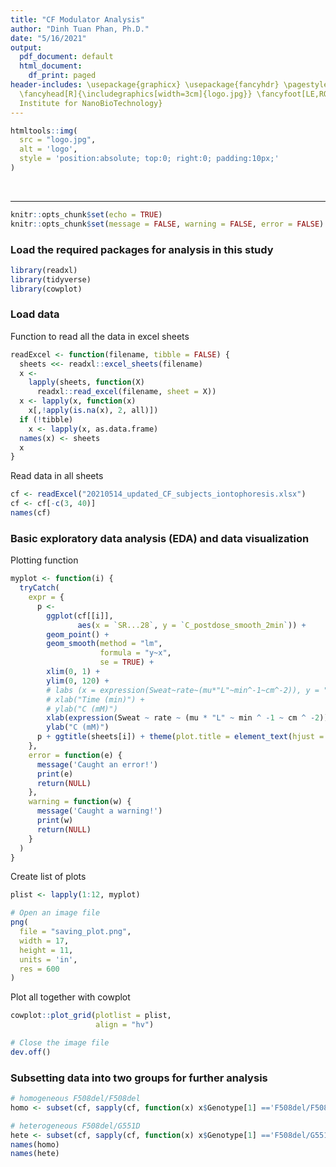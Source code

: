 ```yaml
---
title: "CF Modulator Analysis"
author: "Dinh Tuan Phan, Ph.D."
date: "5/16/2021"
output:
  pdf_document: default
  html_document:
    df_print: paged
header-includes: \usepackage{graphicx} \usepackage{fancyhdr} \pagestyle{fancy} \setlength\headheight{28pt}
  \fancyhead[R]{\includegraphics[width=3cm]{logo.jpg}} \fancyfoot[LE,RO]{Johns Hopkins
  Institute for NanoBioTechnology}
---
```


```r
htmltools::img(
  src = "logo.jpg",
  alt = 'logo',
  style = 'position:absolute; top:0; right:0; padding:10px;'
)
```


<br>

---


```r
knitr::opts_chunk$set(echo = TRUE)
knitr::opts_chunk$set(message = FALSE, warning = FALSE, error = FALSE)
```

### Load the required packages for analysis in this study

```r
library(readxl)
library(tidyverse)
library(cowplot)
```


### Load data

Function to read all the data in excel sheets

```r
readExcel <- function(filename, tibble = FALSE) {
  sheets <<- readxl::excel_sheets(filename)
  x <-
    lapply(sheets, function(X)
      readxl::read_excel(filename, sheet = X))
  x <- lapply(x, function(x)
    x[,!apply(is.na(x), 2, all)])
  if (!tibble)
    x <- lapply(x, as.data.frame)
  names(x) <- sheets
  x
}
```


Read data in all sheets

```r
cf <- readExcel("20210514_updated_CF_subjects_iontophoresis.xlsx")
cf <- cf[-c(3, 40)]
names(cf)
```



### Basic exploratory data analysis (EDA) and data visualization

Plotting function
```r
myplot <- function(i) {
  tryCatch(
    expr = {
      p <-
        ggplot(cf[[i]],
               aes(x = `SR...28`, y = `C_postdose_smooth_2min`)) +
        geom_point() +
        geom_smooth(method = "lm",
                    formula = "y~x",
                    se = TRUE) +
        xlim(0, 1) +
        ylim(0, 120) +
        # labs (x = expression(Sweat~rate~(mu*"L"~min^-1~cm^-2)), y = "C (mM)")
        # xlab("Time (min)") +
        # ylab("C (mM)")
        xlab(expression(Sweat ~ rate ~ (mu * "L" ~ min ^ -1 ~ cm ^ -2))) +
        ylab("C (mM)")
      p + ggtitle(sheets[i]) + theme(plot.title = element_text(hjust = 0.5))
    },
    error = function(e) {
      message('Caught an error!')
      print(e)
      return(NULL)
    },
    warning = function(w) {
      message('Caught a warning!')
      print(w)
      return(NULL)
    }
  )
}
```


Create list of plots

```r
plist <- lapply(1:12, myplot)
```


```r
# Open an image file
png(
  file = "saving_plot.png",
  width = 17,
  height = 11,
  units = 'in',
  res = 600
)
```


Plot all together with cowplot

```r
cowplot::plot_grid(plotlist = plist,
                   align = "hv")

```


```r
# Close the image file
dev.off()
```


### Subsetting data into two groups for further analysis


```r
# homogeneous F508del/F508del
homo <- subset(cf, sapply(cf, function(x) x$Genotype[1] =='F508del/F508del'))

# heterogeneous F508del/G551D
hete <- subset(cf, sapply(cf, function(x) x$Genotype[1] =='F508del/G551D'))
names(homo)
names(hete)
```


